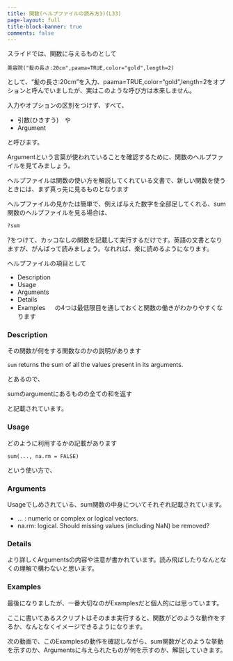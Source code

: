 ```yaml
---
title: 関数(ヘルプファイルの読み方1)(L33)
page-layout: full
title-block-banner: true
comments: false
---
```


スライドでは、関数に与えるものとして

`美容院("髪の長さ:20cm",paama=TRUE,color="gold",length=2)`

として、"髪の長さ:20cm"を入力、paama=TRUE,color="gold",length=2をオプションと呼んでいましたが、実はこのような呼び方は本来しません。

入力やオプションの区別をつけず、すべて、

* 引数(ひきすう)　や
* Argument

と呼びます。

Argumentという言葉が使われていることを確認するために、関数のヘルプファイルを見てみましょう。

ヘルプファイルは関数の使い方を解説してくれている文書で、新しい関数を使うときには、まず真っ先に見るものとなります

ヘルプファイルの見かたは簡単で、例えば与えた数字を全部足してくれる、sum関数のヘルプファイルを見る場合は、

```r
?sum
```

?をつけて、カッコなしの関数を記載して実行するだけです。英語の文書となりますが、がんばって読みましょう。なれれば、楽に読めるようになります。


ヘルプファイルの項目として

* Description
* Usage 
* Arguments
* Details
* Examples
　
の4つは最低限目を通しておくと関数の働きがわかりやすくなります

### Description

その関数が何をする関数なのかの説明があります

`sum` returns the sum of all the values present in its arguments.

とあるので、

sumのargumentにあるものの全ての和を返す

と記載されています。

### Usage

どのように利用するかの記載があります

`sum(..., na.rm = FALSE)`

という使い方で、

### Arguments

Usageでしめされている、sum関数の中身についてそれぞれ記載されています。

* ...	 :  numeric or complex or logical vectors.
* na.rm:	logical. Should missing values (including NaN) be removed?

### Details

より詳しくArgumentsの内容や注意が書かれています。読み飛ばしたりなんとなくの理解で構わないと思います。

### Examples

最後になりましたが、一番大切なのがExamplesだと個人的には思っています。

ここに書いてあるスクリプトはそのまま実行すると、関数がどのような動作をするか、なんとなくイメージできるようになります。

次の動画で、このExamplesの動作を確認しながら、sum関数がどのような挙動を示すのか、Argumentsに与えられたものが何を示すのか、解説していきます。
